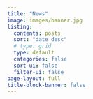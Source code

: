 ```yaml
---
title: "News"
image: images/banner.jpg
listing:
  contents: posts
  sort: "date desc"
  # type: grid
  type: default
  categories: false
  sort-ui: false
  filter-ui: false
page-layout: full
title-block-banner: false
---
```

